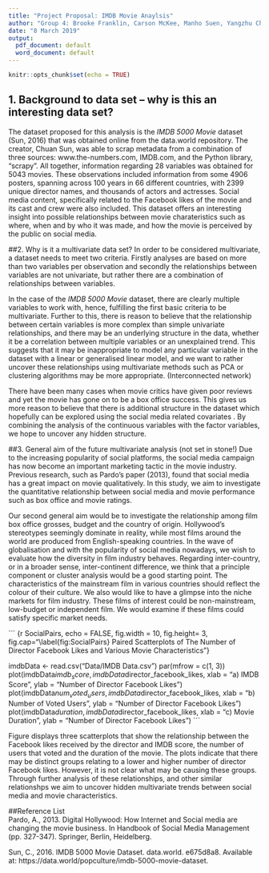 ```yaml
---
title: "Project Proposal: IMDB Movie Anaylsis"
author: "Group 4: Brooke Franklin, Carson McKee, Manho Suen, Yangzhu Chen, Shuang Qiu"
date: "8 March 2019"
output:
  pdf_document: default
  word_document: default
---
```

  
```r
knitr::opts_chunk$set(echo = TRUE)
```

## 1.	Background to data set – why is this an interesting data set?
The dataset proposed for this analysis is the *IMDB 5000 Movie* dataset (Sun, 2016) that was obtained online from the data.world repository. The creator, Chuan Sun, was able to scrap metadata from a combination of three sources: www.the-numbers.com, IMDB.com, and the Python library, "scrapy". All together, information regarding 28 variables was obtained for 5043 movies. These observations included information from some 4906 posters, spanning across 100 years in 66 different countries, with 2399 unique director names, and thousands of actors and actresses. Social media content, specifically related to the Facebook likes of the movie and its cast and crew were also included. This dataset offers an interesting insight into possible relationships between movie charateristics such as where, when and by who it was made, and how the movie is perceived by the public on social media.

##2.	Why is it a multivariate data set?
In order to be considered multivariate, a dataset needs to meet two criteria. Firstly analyses are based on more than two variables per observation and secondly the relationships between variables are not univariate, but rather there are a combination of relationships between variables.

In the case of the *IMDB 5000 Movie* dataset, there are clearly multiple variables to work with, hence, fulfilling the first basic criteria to be multivariate. Further to this, there is reason to believe that the relationship between certain variables is more complex than simple univariate relationships, and there may be an underlying structure in the data, whether it be a correlation between multiple variables or an unexplained trend. This suggests that it may be inappropriate to model any particular variable in the dataset with a linear or generalised linear model, and we want to rather uncover these relationships using multivariate methods such as PCA or clustering algorithms may be more appropriate.  (Interconnected network)

There have been many cases when movie critics have given poor reviews and yet the movie has gone on to be a box office success. This gives us more reason to believe that there is additional structure in the dataset which hopefully can be explored using the social media related covariates . By combining the analysis of the continuous variables with the factor variables, we hope to uncover any hidden structure.

##3.	General aim of the future multivariate analysis (not set in stone!)
Due to the increasing popularity of social platforms, the social media campaign has now become an important marketing tactic in the movie industry. Previous research, such as Pardo’s paper (2013), found that social media has a great impact on movie qualitatively. In this study, we aim to investigate the quantitative relationship between social media and movie performance such as box office and movie ratings.

Our second general aim would be to investigate the relationship among film box office grosses, budget and the country of origin. Hollywood’s stereotypes seemingly dominate in reality, while most films around the world are produced from English-speaking countries. In the wave of globalisation and with the popularity of social media nowadays, we wish to evaluate how the diversity in film industry behaves. Regarding inter-country, or in a broader sense, inter-continent difference, we think that a principle component or cluster analysis would be a good starting point. The characteristics of the mainstream film in various countries should reflect the colour of their culture. We also would like to have a glimpse into the niche markets for film industry. These films of interest could be non-mainstream, low-budget or independent film. We would examine if these films could satisfy specific market needs. 

``` {r SocialPairs, echo = FALSE, fig.width = 10, fig.height= 3, fig.cap="\\label{fig:SocialPairs} Paired Scatterplots of The Number of Director Facebook Likes and Various Movie Characteristics"} 

imdbData <- read.csv("Data/IMDB Data.csv")
par(mfrow = c(1, 3))
plot(imdbData$imdb_score, imdbData$director_facebook_likes, 
     xlab = "a) IMDB Score", 
     ylab = "Number of Director Facebook Likes")
plot(imdbData$num_voted_users, imdbData$director_facebook_likes,
     xlab = "b) Number of Voted Users",
     ylab = "Number of Director Facebook Likes")
plot(imdbData$duration, imdbData$director_facebook_likes,
     xlab = "c) Movie Duration",
     ylab = "Number of Director Facebook Likes")
```

Figure \ref{fig:SocialPairs} displays three scatterplots that show the relationship  between the Facebook likes received by the director and IMDB score, the number of users that voted and the duration of the movie. The plots indicate that there may be distinct groups relating to a lower and higher number of director Facebook likes. However, it is not clear what may be causing these groups. Through further analysis of these relationships, and other similar relationshps we aim to uncover hidden multivariate trends between social media and movie characteristics.  

##Reference List  
Pardo, A., 2013. Digital Hollywood: How Internet and Social media are changing the movie business. In Handbook of Social Media Management (pp. 327-347). Springer, Berlin, Heidelberg.

Sun, C., 2016. IMDB 5000 Movie Dataset. data.world. e675d8a8. Available at: https://data.world/popculture/imdb-5000-movie-dataset.

